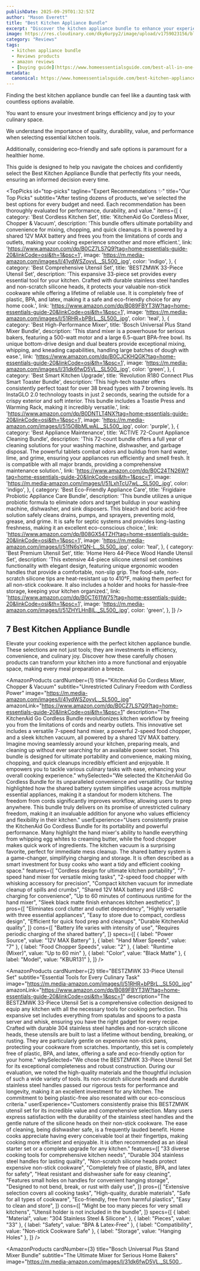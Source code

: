 ```yaml
---
publishDate: 2025-09-29T01:32:57Z
author: "Mason Everett"
title: "Best Kitchen Appliance Bundle"
excerpt: "Discover the kitchen appliance bundle to enhance your experience. Find top solutions based on thorough testing and reviews."
image: https://res.cloudinary.com/dky6urpy2/image/upload/v1759023156/blog_image_1759023155_iq4ecr.webp
category: "Reviews"
tags:
  - kitchen appliance bundle
  - Reviews products
  - amazon reviews
  - [buying guide](https://www.homeessentialsguide.com/best-all-in-one-kitchen-appliance)
metadata:
  canonical: https://www.homeessentialsguide.com/best-kitchen-appliance-bundle
---
```



<p>
  Finding the best kitchen appliance bundle can feel like a daunting task with countless options available.
</p>
<p>
  You want to ensure your investment brings efficiency and joy to your culinary space.
</p>
<p>
  We understand the importance of quality, durability, value, and performance when selecting essential kitchen tools.
</p>
<p>
  Additionally, considering eco-friendly and safe options is paramount for a healthier home.
</p>
<p>
  This guide is designed to help you navigate the choices and confidently select the Best Kitchen Appliance Bundle that perfectly fits your needs, ensuring an informed decision every time.
</p>

<TopPicks
  id="top-picks"
  tagline="Expert Recommendations ✨"
  title="Our Top Picks"
  subtitle="After testing dozens of products, we've selected the best options for every budget and need. Each recommendation has been thoroughly evaluated for performance, durability, and value."
  items={[
    {
      category: 'Best Cordless Kitchen Set',
      title: 'KitchenAid Go Cordless Mixer, Chopper & Vacuum',
      description: 'This bundle offers ultimate portability and convenience for mixing, chopping, and quick cleanups. It is powered by a shared 12V MAX battery and frees you from the limitations of cords and outlets, making your cooking experience smoother and more efficient.',
      link: 'https://www.amazon.com/dp/B0CZ7LS7Q9?tag=home-essentials-guide-20&linkCode=osi&th=1&psc=1',
      image: 'https://m.media-amazon.com/images/I/41ydWSZoyvL._SL500_.jpg',
      color: 'indigo',
    },
    {
      category: 'Best Comprehensive Utensil Set',
      title: 'BESTZMWK 33-Piece Utensil Set',
      description: 'This expansive 33-piece set provides every essential tool for your kitchen. Crafted with durable stainless steel handles and non-scratch silicone heads, it protects your valuable non-stick cookware while offering a lifetime of reliable use. It is completely free of plastic, BPA, and latex, making it a safe and eco-friendly choice for any home cook.',
      link: 'https://www.amazon.com/dp/B089FBYT3W?tag=home-essentials-guide-20&linkCode=osi&th=1&psc=1',
      image: 'https://m.media-amazon.com/images/I/51RHR+bPBrL._SL500_.jpg',
      color: 'teal',
    },
    {
      category: 'Best High-Performance Mixer',
      title: 'Bosch Universal Plus Stand Mixer Bundle',
      description: 'This stand mixer is a powerhouse for serious bakers, featuring a 500-watt motor and a large 6.5-quart BPA-free bowl. Its unique bottom-drive design and dual beaters provide exceptional mixing, whipping, and kneading capabilities, handling large batches of dough with ease.',
      link: 'https://www.amazon.com/dp/B0CJCKHQGK?tag=home-essentials-guide-20&linkCode=osi&th=1&psc=1',
      image: 'https://m.media-amazon.com/images/I/31dk6fwD5VL._SL500_.jpg',
      color: 'green',
    },
    {
      category: 'Best Smart Kitchen Upgrade',
      title: 'Revolution R180 Connect Plus Smart Toaster Bundle',
      description: 'This high-tech toaster offers consistently perfect toast for over 38 bread types with 7 browning levels. Its InstaGLO 2.0 technology toasts in just 2 seconds, searing the outside for a crispy exterior and soft interior. This bundle includes a Toastie Press and Warming Rack, making it incredibly versatile.',
      link: 'https://www.amazon.com/dp/B0DNTLT4NX?tag=home-essentials-guide-20&linkCode=osi&th=1&psc=1',
      image: 'https://m.media-amazon.com/images/I/515O8bMLwAL._SL500_.jpg',
      color: 'purple',
    },
    {
      category: 'Best Appliance Maintenance',
      title: 'ACTIVE 72-Count Appliance Cleaning Bundle',
      description: 'This 72-count bundle offers a full year of cleaning solutions for your washing machine, dishwasher, and garbage disposal. The powerful tablets combat odors and buildup from hard water, lime, and grime, ensuring your appliances run efficiently and smell fresh. It is compatible with all major brands, providing a comprehensive maintenance solution.',
      link: 'https://www.amazon.com/dp/B0C24TN26W?tag=home-essentials-guide-20&linkCode=osi&th=1&psc=1',
      image: 'https://m.media-amazon.com/images/I/51LxhTcU7wL._SL500_.jpg',
      color: 'indigo',
    },
    {
      category: 'Best Eco-Friendly Appliance Care',
      title: 'Frigidaire Probiotic Appliance Care Bundle',
      description: 'This bundle utilizes a unique probiotic formula to eliminate odors and target buildup in your washing machine, dishwasher, and sink disposers. This bleach and boric acid-free solution safely cleans drains, pumps, and sprayers, preventing mold, grease, and grime. It is safe for septic systems and provides long-lasting freshness, making it an excellent eco-conscious choice.',
      link: 'https://www.amazon.com/dp/B08GX54TZH?tag=home-essentials-guide-20&linkCode=osi&th=1&psc=1',
      image: 'https://m.media-amazon.com/images/I/51fN6sYQN-L._SL500_.jpg',
      color: 'teal',
    },
    {
      category: 'Best Premium Utensil Set',
      title: 'Home Hero 44-Piece Wood Handle Utensil Set',
      description: 'This extensive 44-piece silicone utensil set combines functionality with elegant design, featuring unique ergonomic wooden handles that provide a comfortable, non-slip grip. The food-safe, non-scratch silicone tips are heat-resistant up to 410°F, making them perfect for all non-stick cookware. It also includes a holder and hooks for hassle-free storage, keeping your kitchen organized.',
      link: 'https://www.amazon.com/dp/B0CT611W75?tag=home-essentials-guide-20&linkCode=osi&th=1&psc=1',
      image: 'https://m.media-amazon.com/images/I/51ZHYLHnBlL._SL500_.jpg',
      color: 'green',
    },
  ]}
/>

## 7 Best Kitchen Appliance Bundle

Elevate your cooking experience with the perfect kitchen appliance bundle. These selections are not just tools; they are investments in efficiency, convenience, and culinary joy. Discover how these carefully chosen products can transform your kitchen into a more functional and enjoyable space, making every meal preparation a breeze.

<AmazonProducts
  cardNumber={1}
  title="KitchenAid Go Cordless Mixer, Chopper & Vacuum"
  subtitle="Unrestricted Culinary Freedom with Cordless Power"
  image="https://m.media-amazon.com/images/I/41ydWSZoyvL._SL500_.jpg"
  amazonLink="https://www.amazon.com/dp/B0CZ7LS7Q9?tag=home-essentials-guide-20&linkCode=osi&th=1&psc=1"
  description="The KitchenAid Go Cordless Bundle revolutionizes kitchen workflow by freeing you from the limitations of cords and nearby outlets. This innovative set includes a versatile 7-speed hand mixer, a powerful 2-speed food chopper, and a sleek kitchen vacuum, all powered by a shared 12V MAX battery. Imagine moving seamlessly around your kitchen, preparing meals, and cleaning up without ever searching for an available power socket. This bundle is designed for ultimate portability and convenience, making mixing, chopping, and quick cleanups incredibly efficient and enjoyable. It empowers you to tackle various culinary tasks with ease, enhancing your overall cooking experience."
  whySelected="We selected the KitchenAid Go Cordless Bundle for its unparalleled convenience and versatility. Our testing highlighted how the shared battery system simplifies usage across multiple essential appliances, making it a standout for modern kitchens. The freedom from cords significantly improves workflow, allowing users to prep anywhere. This bundle truly delivers on its promise of unrestricted culinary freedom, making it an invaluable addition for anyone who values efficiency and flexibility in their kitchen."
  userExperience="Users consistently praise the KitchenAid Go Cordless Bundle for its portability and powerful performance. Many highlight the hand mixer's ability to handle everything from whipping egg whites to creaming butter, while the food chopper makes quick work of ingredients. The kitchen vacuum is a surprising favorite, perfect for immediate mess cleanup. The shared battery system is a game-changer, simplifying charging and storage. It is often described as a smart investment for busy cooks who want a tidy and efficient cooking space."
  features={[
    "Cordless design for ultimate kitchen portability",
    "7-speed hand mixer for versatile mixing tasks",
    "2-speed food chopper with whisking accessory for precision",
    "Compact kitchen vacuum for immediate cleanup of spills and crumbs",
    "Shared 12V MAX battery and USB-C charging for convenience",
    "Up to 60 minutes of continuous runtime for the hand mixer",
    "Sleek black matte finish enhances kitchen aesthetics",
  ]}
  pros={[
    "Eliminates cord clutter and outlet dependency",
    "Highly versatile with three essential appliances",
    "Easy to store due to compact, cordless design",
    "Efficient for quick food prep and cleanups",
    "Durable KitchenAid quality",
  ]}
  cons={[
    "Battery life varies with intensity of use",
    "Requires periodic charging of the shared battery",
  ]}
  specs={[
    { label: "Power Source", value: "12V MAX Battery" },
    { label: "Hand Mixer Speeds", value: "7" },
    { label: "Food Chopper Speeds", value: "2" },
    { label: "Runtime (Mixer)", value: "Up to 60 min" },
    { label: "Color", value: "Black Matte" },
    { label: "Model", value: "KBUR131" },
  ]}
/>

<AmazonProducts
  cardNumber={2}
  title="BESTZMWK 33-Piece Utensil Set"
  subtitle="Essential Tools for Every Culinary Task"
  image="https://m.media-amazon.com/images/I/51RHR+bPBrL._SL500_.jpg"
  amazonLink="https://www.amazon.com/dp/B089FBYT3W?tag=home-essentials-guide-20&linkCode=osi&th=1&psc=1"
  description="The BESTZMWK 33-Piece Utensil Set is a comprehensive collection designed to equip any kitchen with all the necessary tools for cooking perfection. This expansive set includes everything from spatulas and spoons to a pasta server and whisk, ensuring you have the right gadget for every recipe. Crafted with durable 304 stainless steel handles and non-scratch silicone heads, these utensils are built to last a lifetime without bending, breaking, or rusting. They are particularly gentle on expensive non-stick pans, protecting your cookware from scratches. Importantly, this set is completely free of plastic, BPA, and latex, offering a safe and eco-friendly option for your home."
  whySelected="We chose the BESTZMWK 33-Piece Utensil Set for its exceptional completeness and robust construction. During our evaluation, we noted the high-quality materials and the thoughtful inclusion of such a wide variety of tools. Its non-scratch silicone heads and durable stainless steel handles passed our rigorous tests for performance and longevity, making it an excellent investment for any kitchen. The commitment to being plastic-free also resonated with our eco-conscious criteria."
  userExperience="Customers consistently praise this BESTZMWK utensil set for its incredible value and comprehensive selection. Many users express satisfaction with the durability of the stainless steel handles and the gentle nature of the silicone heads on their non-stick cookware. The ease of cleaning, being dishwasher safe, is a frequently lauded benefit. Home cooks appreciate having every conceivable tool at their fingertips, making cooking more efficient and enjoyable. It is often recommended as an ideal starter set or a complete upgrade for any kitchen."
  features={[
    "33 diverse cooking tools for comprehensive kitchen needs",
    "Durable 304 stainless steel handles for lasting quality",
    "Non-scratch silicone heads protect expensive non-stick cookware",
    "Completely free of plastic, BPA, and latex for safety",
    "Heat resistant and dishwasher safe for easy cleaning",
    "Features small holes on handles for convenient hanging storage",
    "Designed to not bend, break, or rust with daily use",
  ]}
  pros={[
    "Extensive selection covers all cooking tasks",
    "High-quality, durable materials",
    "Safe for all types of cookware",
    "Eco-friendly, free from harmful plastics",
    "Easy to clean and store",
  ]}
  cons={[
    "Might be too many pieces for very small kitchens",
    "Utensil holder is not included in the bundle",
  ]}
  specs={[
    { label: "Material", value: "304 Stainless Steel & Silicone" },
    { label: "Pieces", value: "33" },
    { label: "Safety", value: "BPA & Latex-Free" },
    { label: "Compatibility", value: "Non-stick Cookware Safe" },
    { label: "Storage", value: "Hanging Holes" },
  ]}
/>

<AmazonProducts
  cardNumber={3}
  title="Bosch Universal Plus Stand Mixer Bundle"
  subtitle="The Ultimate Mixer for Serious Home Bakers"
  image="https://m.media-amazon.com/images/I/31dk6fwD5VL._SL500_.